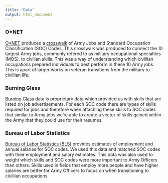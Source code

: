 ```yaml
---
title: "Data"
output: html_document
---
```


### O*NET

[O*NET](https://www.onetonline.org/) produced a [crosswalk](https://www.onetcenter.org/crosswalks.html) of Army Jobs and Standard Occupation Classification (SOC) Codes. This crosswalk was produced to connect the 10 largest Army jobs, commonly refered to as military occupational specialties (MOS), to civilian skills. This was a way of understanding which civillian occupations prepared individuals to best perform in these 10 Army jobs. This is apart of larger works on veteran transitions from the military to civillian life.

### Burning Glass

[Burning Glass](https://www.burning-glass.com/) data is proprietary data which provided us with skills that are listed on job advertisements. For each SOC code there are types of skills required for jobs and therefore when attaching these skills to SOC codes that similar to Army jobs we're able to create a vector of skills gained within the Army that they could use for their resumes.

### Bureau of Labor Statistics

[Bureau of Labor Statistics (BLS)](https://www.bls.gov/) provides estimates of employment and annual salaries for SOC codes. We used this data and matched SOC codes with their employment and salary estimates. This data was also used to weight which skills and SOC codes were more important to Army Officers than others. Skills used in fields that employ more people and have higher salaries are better for Army Officers to focus on when transitioning to civillian occupations.
